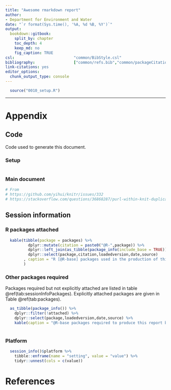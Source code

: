 ```yaml
---
title: "Awesome rmarkdown report"
author:
- Department for Environment and Water
date: "`r format(Sys.time(), '%A, %d %B, %Y')`"
output:
  bookdown::gitbook:
    split_by: chapter
    toc_depth: 4
    keep_md: no
    fig_caption: TRUE
csl:                          "common/BibStyle.csl"
bibliography:                 ["common/refs.bib","common/packageCitations.bib"]
link-citations: yes
editor_options: 
  chunk_output_type: console
---
```


```r

  source("0010_setup.R")

```


---

# Appendix

## Code

Code used to generate this document.

### Setup

```r
```

### Main document

```r

# From
# https://github.com/yihui/knitr/issues/332
# https://stackoverflow.com/questions/36868287/purl-within-knit-duplicate-label-error

```

## Session information

### R packages attached

```r

  kable(tibble(package = packages) %>%
          dplyr::mutate(citation = paste0("@R-",package)) %>%
          dplyr::left_join(as_tibble(package_info(include_base = TRUE))) %>%
          dplyr::select(package,citation,loadedversion,date,source)
        , caption = "R [@R-base] packages used in the production of this report" 
        )

```

### Other packages required

Packages required but not explicitly attached are listed in table \@ref(tab:sessionInfoPackages). Explicitly attached packages are given in Table \@ref(tab:packages).

```r
  
  as_tibble(package_info()) %>%
    dplyr::filter(!attached) %>%
    dplyr::select(package,loadedversion,date,source) %>%
    kable(caption = "@R-base packages required to produce this report but not explicitly attached")
  
```

### Platform

```r
  
  session_info()$platform %>%
    tibble::enframe(name = "setting", value = "value") %>%
    tidyr::unnest(cols = c(value))

```

# References
